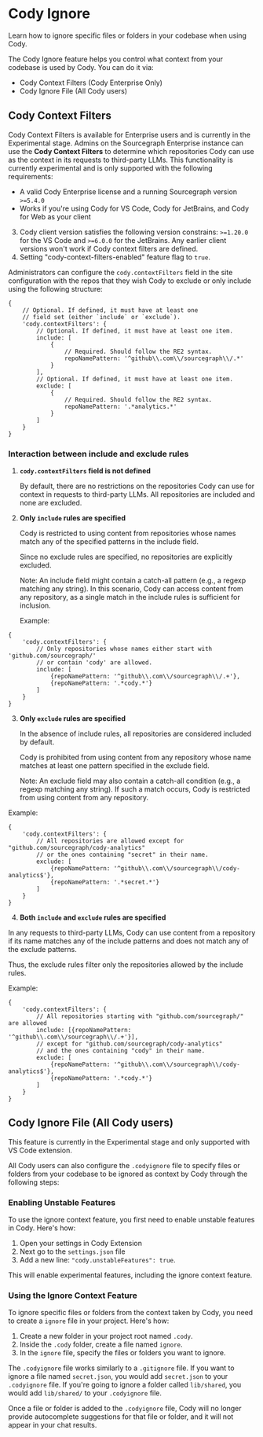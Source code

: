 # Cody Ignore

<p className="subtitle">Learn how to ignore specific files or folders in your codebase when using Cody.</p>

The Cody Ignore feature helps you control what context from your codebase is used by Cody. You can do it via:

-   Cody Context Filters (Cody Enterprise Only)
-   Cody Ignore File (All Cody users)

## Cody Context Filters 
<Callout type="info"> Cody Context Filters is available for Enterprise users and is currently in the Experimental stage.</Callout>
Admins on the Sourcegraph Enterprise instance can use the **Cody Context Filters** to determine which repositories Cody can use as the context in its requests to third-party LLMs. This functionality is currently experimental and is only supported with the following requirements:

- A valid Cody Enterprise license and a running Sourcegraph version `>=5.4.0`
- Works if you're using Cody for VS Code, Cody for JetBrains, and Cody for Web as your client
3.  Cody client version satisfies the following version constrains: `>=1.20.0` for the VS Code and `>=6.0.0` for the JetBrains. Any earlier client versions won't work if Cody context filters are defined.
4.  Setting "cody-context-filters-enabled" feature flag to `true`.

Administrators can configure the `cody.contextFilters` field in the site configuration with the repos that they wish Cody to exclude or only include using the following structure:

```json5
{
	// Optional. If defined, it must have at least one
	// field set (either `include` or `exclude`).
	'cody.contextFilters': {
		// Optional. If defined, it must have at least one item.
		include: [
			{
				// Required. Should follow the RE2 syntax.
				repoNamePattern: '^github\\.com\\/sourcegraph\\/.*'
			}
		],
		// Optional. If defined, it must have at least one item.
		exclude: [
			{
				// Required. Should follow the RE2 syntax.
				repoNamePattern: '.*analytics.*'
			}
		]
	}
}
```

### Interaction between include and exclude rules

1.  **`cody.contextFilters` field is not defined**

    By default, there are no restrictions on the repositories Cody can use for context in requests to third-party LLMs.
    All repositories are included and none are excluded.

2.  **Only `include` rules are specified**

    Cody is restricted to using content from repositories whose names match any of the specified patterns in the include field.

    Since no exclude rules are specified, no repositories are explicitly excluded.

    Note: An include field might contain a catch-all pattern (e.g., a regexp matching any string). In this scenario,
    Cody can access content from any repository, as a single match in the include rules is sufficient for inclusion.

    Example:

```json5
{
	'cody.contextFilters': {
		// Only repositories whose names either start with 'github.com/sourcegraph/'
		// or contain 'cody' are allowed.
		include: [
			{repoNamePattern: '^github\\.com\\/sourcegraph\\/.+'},
			{repoNamePattern: '.*cody.*'}
		]
	}
}
```

3.  **Only `exclude` rules are specified**

    In the absence of include rules, all repositories are considered included by default.

    Cody is prohibited from using content from any repository whose name matches at least one pattern specified in the exclude field.

    Note: An exclude field may also contain a catch-all condition (e.g., a regexp matching any string).
    If such a match occurs, Cody is restricted from using content from any repository.

Example:

```json5
{
	'cody.contextFilters': {
		// All repositories are allowed except for "github.com/sourcegraph/cody-analytics"
		// or the ones containing "secret" in their name.
		exclude: [
			{repoNamePattern: '^github\\.com\\/sourcegraph\\/cody-analytics$'},
			{repoNamePattern: '.*secret.*'}
		]
	}
}
```

4. **Both `include` and `exclude` rules are specified**

In any requests to third-party LLMs, Cody can use content from a repository if its name matches any of the include patterns
and does not match any of the exclude patterns.

Thus, the exclude rules filter only the repositories allowed by the include rules.

Example:

```json5
{
	'cody.contextFilters': {
		// All repositories starting with "github.com/sourcegraph/" are allowed
		include: [{repoNamePattern: '^github\\.com\\/sourcegraph\\/.+'}],
		// except for "github.com/sourcegraph/cody-analytics"
		// and the ones containing "cody" in their name.
		exclude: [
			{repoNamePattern: '^github\\.com\\/sourcegraph\\/cody-analytics$'},
			{repoNamePattern: '.*cody.*'}
		]
	}
}
```

## Cody Ignore File (All Cody users)

<Callout type="note">
	This feature is currently in the Experimental stage and only supported with
	VS Code extension.
</Callout>

All Cody users can also configure the `.codyignore` file to specify files or folders from your codebase to be ignored as context
by Cody through the following steps:

### Enabling Unstable Features

To use the ignore context feature, you first need to enable unstable features in Cody. Here's how:

1. Open your settings in Cody Extension
2. Next go to the `settings.json` file
3. Add a new line: `"cody.unstableFeatures": true`.

This will enable experimental features, including the ignore context feature.

### Using the Ignore Context Feature

To ignore specific files or folders from the context taken by Cody, you need to create a `ignore` file in your project. Here's how:

1. Create a new folder in your project root named `.cody`.
2. Inside the `.cody` folder, create a file named `ignore`.
3. In the `ignore` file, specify the files or folders you want to ignore.

The `.codyignore` file works similarly to a `.gitignore` file. If you want to ignore a file named `secret.json`, you would add `secret.json` to your `.codyignore` file. If you're going to ignore a folder called `lib/shared`, you would add `lib/shared/` to your `.codyignore` file.

Once a file or folder is added to the `.codyignore` file, Cody will no longer provide autocomplete suggestions for that file or folder, and it will not appear in your chat results.

